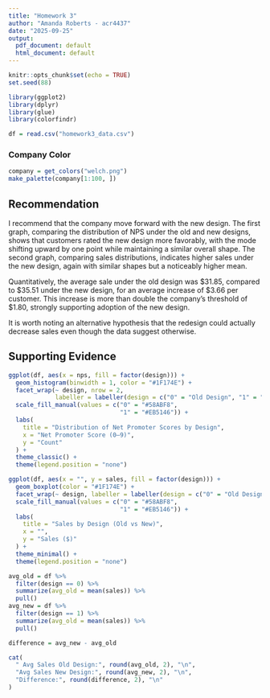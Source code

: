 ```yaml
---
title: "Homework 3"
author: "Amanda Roberts - acr4437"
date: "2025-09-25"
output:
  pdf_document: default
  html_document: default
---
```


```r
knitr::opts_chunk$set(echo = TRUE)
set.seed(88)

library(ggplot2)
library(dplyr)
library(glue)
library(colorfindr)

df = read.csv("homework3_data.csv")
```

### Company Color

```r
company = get_colors("welch.png")
make_palette(company[1:100, ])
```

## Recommendation

I recommend that the company move forward with the new design. The first graph, comparing the distribution of NPS under the old and new designs, shows that customers rated the new design more favorably, with the mode shifting upward by one point while maintaining a similar overall shape. The second graph, comparing sales distributions, indicates higher sales under the new design, again with similar shapes but a noticeably higher mean.

Quantitatively, the average sale under the old design was \$31.85, compared to \$35.51 under the new design, for an average increase of \$3.66 per customer. This increase is more than double the company’s threshold of \$1.80, strongly supporting adoption of the new design.

It is worth noting an alternative hypothesis that the redesign could actually decrease sales even though the data suggest otherwise.

## Supporting Evidence

```r
ggplot(df, aes(x = nps, fill = factor(design))) +
  geom_histogram(binwidth = 1, color = "#1F174E") +
  facet_wrap(~ design, nrow = 2, 
             labeller = labeller(design = c("0" = "Old Design", "1" = "New Design"))) +
  scale_fill_manual(values = c("0" = "#58ABF8",
                               "1" = "#EB5146")) +
  labs(
    title = "Distribution of Net Promoter Scores by Design",
    x = "Net Promoter Score (0–9)",
    y = "Count"
  ) +
  theme_classic() +
  theme(legend.position = "none")
```

```r
ggplot(df, aes(x = "", y = sales, fill = factor(design))) +
  geom_boxplot(color = "#1F174E") +
  facet_wrap(~ design, labeller = labeller(design = c("0" = "Old Design", "1" = "New Design"))) +
  scale_fill_manual(values = c("0" = "#58ABF8",
                               "1" = "#EB5146")) +
  labs(
    title = "Sales by Design (Old vs New)",
    x = "",
    y = "Sales ($)"
  ) +
  theme_minimal() +
  theme(legend.position = "none") 
```

```r
avg_old = df %>% 
  filter(design == 0) %>% 
  summarize(avg_old = mean(sales)) %>% 
  pull()
avg_new = df %>% 
  filter(design == 1) %>% 
  summarize(avg_old = mean(sales)) %>% 
  pull()

difference = avg_new - avg_old

cat(
  " Avg Sales Old Design:", round(avg_old, 2), "\n",
  "Avg Sales New Design:", round(avg_new, 2), "\n",
  "Difference:", round(difference, 2), "\n"
)
```
